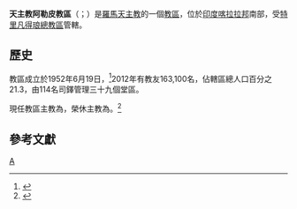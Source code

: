 {{Refimprove|time=2019-10-11T18:33:33+00:00}}
{{NoteTA
|1=zh-hk:辣法耳; zh-tw:來福;
|2=zh-hant:斯德望; zh-hans:斯德望; zh-hk:德範;
}}
{{Infobox Roman Catholic diocese
|Roman Catholic Diocese of = 天主教阿勒皮教區
|Latin name of diocese = Dioecesis Alleppeyensis
|border = catholic
|image = 
|caption = 
|location = [[印度|印度]]
|territory = [[喀拉拉邦|喀拉拉邦]]南部
|population =163,100
|rite = [[羅馬禮|羅馬禮]]
|patron = 
|province = [[天主教特里凡得琅總教區|特里凡得琅]]
|established = 1952年
|cathedral = 聖衣聖母主教座堂
|co-cathedral =
|leadership =主教
|website = [http://www.dioceseofalleppey.org/ 官方網頁]
|pope = {{incumbent pope}}
|ordinary = {{link-de|雅各伯·辣法耳·厄納珀勒姆比爾|James Raphael Anaparambil}}
|coadjutor bishop =
|auxiliary =
|emeritus = {{link-de|斯德望·阿蒂波齊伊爾|Stephen Athipozhiyil}}
}}

'''天主教阿勒皮教區'''（{{lang-la|Dioecesis Alleppeyensis}}；{{lang-en|Diocese of Alleppey}}）是[[羅馬天主教|羅馬天主教]]的一個[[教區|教區]]，位於[[印度|印度]][[喀拉拉邦|喀拉拉邦]]南部，受[[天主教特里凡得琅總教區|特里凡得琅總教區]]管轄。

==歷史==
教區成立於1952年6月19日，<ref name="dio">{{cite journal|journal=[[宗座公報|宗座公報]]|publisher=[[梵蒂岡出版社|梵蒂岡出版社]]|date=1972年|volume=44|title=Ea Redemptoris|page=801|url=http://www.vatican.va/archive/aas/documents/AAS%2044%20%5B1952%5D%20-%20ocr.pdf|access-date=2013-12-23|archive-date=2020-02-03|archive-url=https://web.archive.org/web/20200203063447/http://www.vatican.va/archive/aas/documents/AAS%2044%20%5B1952%5D%20-%20ocr.pdf|dead-url=no}}</ref>2012年有教友163,100名，佔轄區總人口百分之21.3，由114名司鐸管理三十九個堂區。

現任教區主教為{{link-de|雅各伯·辣法耳·厄納珀勒姆比爾|James Raphael Anaparambil}}，榮休主教為{{link-de|斯德望·阿蒂波齊伊爾|Stephen Athipozhiyil}}。<ref>{{cite press release |title=Resignations and Appointments, 11.10.2019 |url=https://press.vatican.va/content/salastampa/en/bollettino/pubblico/2019/10/11/191011a.html |publisher=Holy See Press Office |accessdate=2019-10-11 |archiveurl=https://web.archive.org/web/20191011162441/https://press.vatican.va/content/salastampa/en/bollettino/pubblico/2019/10/11/191011a.html |archivedate=2019-10-11 |language=en |date=2019-10-11 |dead-url=no }}</ref>

==參考文獻==
{{reflist}}
[[Category:印度天主教教區|A]]